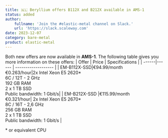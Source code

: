 ```yaml
---
title: 🇳🇱 Beryllium offers B112X and B212X available in AMS-1
status: added
author:
    fullname: 'Join the #elastic-metal channel on Slack.'
    url: 'https://slack.scaleway.com'
date: 2023-12-07
category: bare-metal
product: elastic-metal
---
```


Both new offers are now available in **AMS-1**. The following table gives you more information on these offers:
| Offer | Price | Specifications |
| ------|------ | ------------------- | 
| EM-B112X-SSD|€94.99/month <br/> €0.263/hour|2x Intel Xeon E5 2620* <br/>  6C / 12T - 2 GHz <br/> 192 GB RAM <br/> 2 x 1 TB SSD <br/> Public bandwidth: 1 Gbit/s|
| EM-B212X-SSD |€115.99/month <br/> €0.321/hour| 2x Intel Xeon E5 2670* <br/> 8C / 16T - 2,6 GHz <br/> 256 GB RAM <br/> 2 x 1 TB SSD <br/> Public bandwidth: 1 Gbit/s |

\* or equivalent CPU

